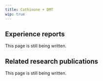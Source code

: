 ---
title: Cathinone + DMT
wip: true
---

## Experience reports

This page is still being written.

## Related research publications

This page is still being written.

